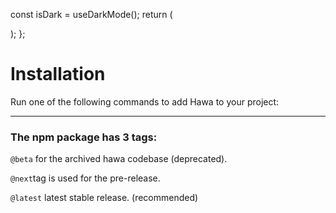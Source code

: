 
<Meta title="Installation" />

  const isDark = useDarkMode();
  return (
    <CodeBlock
      language={props.lang}
      tabs={props.tabs}
      fileName={props.fileName}
      code={props.code}
    />

);
};

<div className="hawa-pb-4">
  <h1>Installation</h1>
  <p>Run one of the following commands to add Hawa to your project:</p>
  <Unstyled>
    <WrappedCodeBlock
      tabs={[
        {
          title: "npm",
          code: "npm install @sikka/hawa",
        },
        {
          title: "yarn",
          code: "yarn add @sikka/hawa",
        },
      ]}
    />
  </Unstyled>
</div>

---

### The npm package has 3 tags:

`@beta` for the archived hawa codebase (deprecated).

`@next`tag is used for the pre-release.

`@latest` latest stable release. (recommended)
